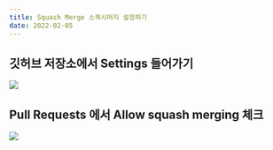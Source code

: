 ```yaml
---
title: Squash Merge 스쿼시머지 설정하기
date: 2022-02-05
---
```


## 깃허브 저장소에서 Settings 들어가기

![](/note/git/setting-squashmerge/1.png)

## Pull Requests 에서 Allow squash merging 체크

![](/note/git/setting-squashmerge/2.png)